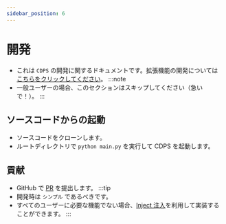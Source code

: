 ```yaml
---
sidebar_position: 6
---
```


# 開発
- これは `CDPS` の開発に関するドキュメントです。拡張機能の開発については[こちらをクリックしてください](../plugin/index.mdx)。
:::note
- 一般ユーザーの場合、このセクションはスキップしてください（急いで！）。
:::

## ソースコードからの起動
- ソースコードをクローンします。
- ルートディレクトリで `python main.py` を実行して CDPS を起動します。

## 貢献
- GitHub で [PR](https://github.com/ExpTechTW/CDPS/pulls) を提出します。
:::tip
- 開発時は `シンプル` であるべきです。
- すべてのユーザーに必要な機能でない場合、[Inject 注入](../more/inject.mdx)を利用して実装することができます。
:::